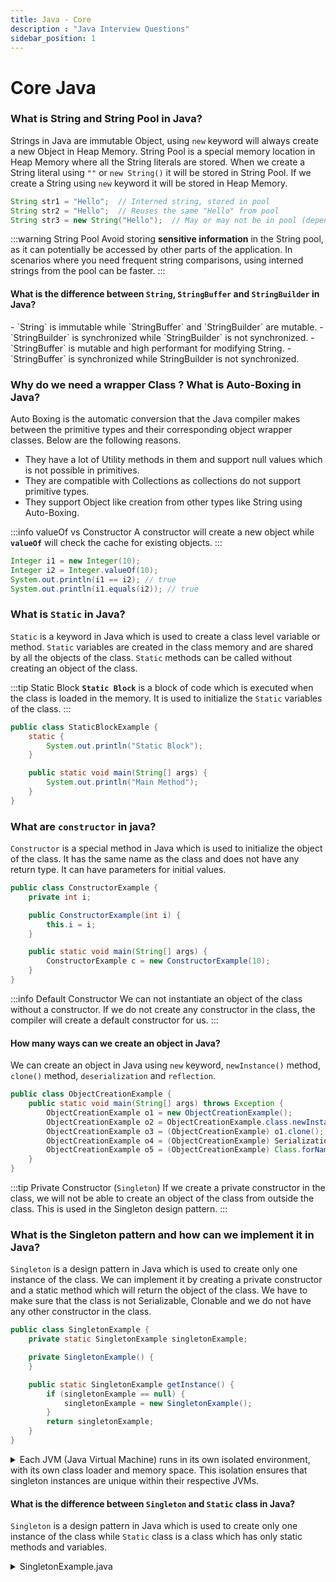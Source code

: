 ```yaml
---
title: Java - Core
description : "Java Interview Questions"
sidebar_position: 1
---
```


# Core Java

### What is String and String Pool in Java?
Strings in Java are immutable Object, using `new` keyword will always create a new Object in Heap Memory. String Pool is a special memory location in Heap Memory where all the String literals are stored. When we create a String literal using `""` or `new String()` it will be stored in String Pool. If we create a String using `new` keyword it will be stored in Heap Memory.

```java
String str1 = "Hello";  // Interned string, stored in pool
String str2 = "Hello";  // Reuses the same "Hello" from pool
String str3 = new String("Hello");  // May or may not be in pool (depends on JVM)
```

:::warning String Pool
Avoid storing **sensitive information** in the String pool, as it can potentially be accessed by other parts of the application.
In scenarios where you need frequent string comparisons, using interned strings from the pool can be faster.
:::

#### What is the difference between `String`, `StringBuffer` and `StringBuilder` in Java?
<Tabs>
<TabItem value="String">
- `String` is immutable while `StringBuffer` and `StringBuilder` are mutable. 
</TabItem>
<TabItem value="StringBuilder">
- `StringBuilder` is synchronized while `StringBuilder` is not synchronized.
</TabItem>
<TabItem value="StringBuffer">
- `StringBuffer` is mutable and high performant for modifying String.
- `StringBuffer` is synchronized while StringBuilder is not synchronized.
</TabItem>
</Tabs>

### Why do we need a wrapper Class ? What is Auto-Boxing in Java?
Auto Boxing is the automatic conversion that the Java compiler makes between the primitive types and their corresponding object wrapper classes. Below are the following reasons.
- They have a lot of Utility methods in them and support null values which is not possible in primitives.
- They are compatible with Collections as collections do not support primitive types.
- They support Object like creation from other types like String using Auto-Boxing.

:::info valueOf vs Constructor
A constructor will create a new object while **`valueOf`** will check the cache for existing objects.
:::

```java
Integer i1 = new Integer(10);
Integer i2 = Integer.valueOf(10);
System.out.println(i1 == i2); // true
System.out.println(i1.equals(i2)); // true
```

### What is `Static` in Java?
`Static` is a keyword in Java which is used to create a class level variable or method. `Static` variables are created in the class memory and are shared by all the objects of the class. `Static` methods can be called without creating an object of the class.

:::tip Static Block
**`Static Block`** is a block of code which is executed when the class is loaded in the memory. It is used to initialize the `Static` variables of the class.
:::

```java
public class StaticBlockExample {
    static {
        System.out.println("Static Block");
    }

    public static void main(String[] args) {
        System.out.println("Main Method");
    }
}
```

### What are `constructor` in java?
`Constructor` is a special method in Java which is used to initialize the object of the class. It has the same name as the class and does not have any return type. It can have parameters for initial values.

```java
public class ConstructorExample {
    private int i;

    public ConstructorExample(int i) {
        this.i = i;
    }

    public static void main(String[] args) {
        ConstructorExample c = new ConstructorExample(10);
    }
}
```

:::info Default Constructor
We can not instantiate an object of the class without a constructor. If we do not create any constructor in the class, the compiler will create a default constructor for us.
:::
#### How many ways can we create an object in Java?
We can create an object in Java using `new` keyword, `newInstance()` method, `clone()` method, `deserialization` and `reflection`.

```java
public class ObjectCreationExample {
    public static void main(String[] args) throws Exception {
        ObjectCreationExample o1 = new ObjectCreationExample();
        ObjectCreationExample o2 = ObjectCreationExample.class.newInstance();
        ObjectCreationExample o3 = (ObjectCreationExample) o1.clone();
        ObjectCreationExample o4 = (ObjectCreationExample) SerializationUtils.clone(o1);
        ObjectCreationExample o5 = (ObjectCreationExample) Class.forName("ObjectCreationExample").newInstance();
    }
}
```

:::tip Private Constructor (`Singleton`)
If we create a private constructor in the class, we will not be able to create an object of the class from outside the class. This is used in the Singleton design pattern.
:::
### What is the Singleton pattern and how can we implement it in Java?
`Singleton` is a design pattern in Java which is used to create only one instance of the class. We can implement it by creating a private constructor and a static method which will return the object of the class.
We have to make sure that the class is not Serializable, Clonable and we do not have any other constructor in the class.

```java title=SingletonExample.java
public class SingletonExample {
    private static SingletonExample singletonExample;

    private SingletonExample() {
    }

    public static SingletonExample getInstance() {
        if (singletonExample == null) {
            singletonExample = new SingletonExample();
        }
        return singletonExample;
    }
}
```

<details>
<summary>
Each JVM (Java Virtual Machine) runs in its own isolated environment, with its own class loader and memory space. This isolation ensures that singleton instances are unique within their respective JVMs.
</summary>
- Class Loading: Each JVM has its own class loader, responsible for loading classes and creating their instances. When a singleton class is loaded for the first time within a JVM, its single instance is created and maintained thereafter.
- Memory Isolation: JVMs have separate memory spaces, preventing interference between classes and objects in different JVMs. This means singleton instances in one JVM are distinct from those in other JVMs.
- Distributed Systems: In distributed systems where multiple JVMs interact, each JVM will have its own singleton instances, potentially leading to multiple instances of the same singleton class across the system.
- Serialization: When a singleton is serialized and deserialized, its unique instance identity might not be preserved, potentially leading to multiple instances within a JVM. Careful handling of serialization is crucial to maintain the singleton pattern.
</details>

#### What is the difference between `Singleton` and `Static` class in Java?
`Singleton` is a design pattern in Java which is used to create only one instance of the class while `Static` class is a class which has only static methods and variables.

<details>
<summary>SingletonExample.java</summary>
  ```java
  public class SingletonExample {
      private static SingletonExample singletonExample;
  
      private SingletonExample() {
      }
  
      public static SingletonExample getInstance() {
          if (singletonExample == null) {
              singletonExample = new SingletonExample();
          }
          return singletonExample;
      }
  }
  ```
</details>
  ```java title=StaticClassExample.java
  public class StaticClassExample {
      private static int i;
  
      private StaticClassExample() {
      }
  
      public static void method() {
          // some code
      }
  }
  ```

### What is the difference between `instanceof` and `isInstance` in Java?
`instanceof` is a keyword in Java which is used to check if an object is an instance of a class while `isInstance` is a method in Java which is used to check if an object is an instance of a class.

```java
public class InstanceOfExample {
    public static void main(String[] args) {
        InstanceOfExample i = new InstanceOfExample();
        System.out.println(i instanceof InstanceOfExample); // true
        System.out.println(InstanceOfExample.class.isInstance(i)); // true
    }
}
```

### What is the difference between `this` and `super` in Java?
`this` is a keyword in Java which is used to refer to the current object while `super` is a keyword in Java which is used to refer to the parent class object.

```java
public class ThisExample {
    private int i;

    public ThisExample(int i) {
        this.i = i;
    }

    public static void main(String[] args) {
        ThisExample c = new ThisExample(10);
    }
}
```
```java
public class SuperExample {
    private int i;

    public SuperExample(int i) {
        this.i = i;
    }

    public static void main(String[] args) {
        SuperExample c = new SuperExample(10);
    }
}
```
###  Why does Java not support multiple inheritance?
Java does not support multiple inheritance because of the Diamond problem. If we have two classes A and B which extends C and we have a method in C which is overridden in both A and B. Now if we create a class D which extends both A and B and we call the method from D, which method will be called?

This is the reason Java does not support multiple inheritance.

![Diamond Problem](../../../img/docs/languages/java/diamond-problem.png)

### What is the difference between `Abstract Class` and `Interface` in Java?
We should use interface when we only know the specification but Abstract when we know the partial Implementation.
:::tip 
**Interfaces** are more preferred as we can implement multiple Interfaces but can only extend one Abstract class. With java 8 we can have default implementation of a method in an Interface. 
:::
<Tabs>
<TabItem value="Interface">
- `Interface` can only have abstract methods.
- `Interface` can only have static and final variables. 
-`Interface` cannot have constructor. 
```java
public interface InterfaceExample {
    int i = 10;

    void method();

    default void method2() {
        // some code
    }
}

//  implements InterfaceExample
public class InterfaceExampleImpl implements InterfaceExample {
    @Override
    public void method() {
        // some code
    }
}

```
</TabItem>
<TabItem value="Abstract Class">
- `Abstract` Class can have both abstract and non-abstract methods.
- `Abstract` Class can have static, final and non-final variables.
- `Abstract` Class can have constructor.
```java 
public abstract class AbstractClassExample {
    private int i;

    public AbstractClassExample(int i) {
        this.i = i;
    }

    public abstract void method();

    public void method2() {
        // some code
    }
}

//  extends AbstractClassExample
public class AbstractClassExampleImpl extends AbstractClassExample {
    public AbstractClassExampleImpl(int i) {
        super(i);
    }

    @Override
    public void method() {
        // some code
    }
}
```
</TabItem>
</Tabs>


### What is difference between `==` and `equals` in Java?
`==` is used to compare the reference of the object while `equals` is used to compare the content of the object.
```java
Integer i1 = new Integer(10);
Integer i2 = new Integer(10);
System.out.println(i1 == i2); // false
System.out.println(i1.equals(i2)); // true
```

### What is the difference between `final`, `finally` and `finalize` in Java?
`final` is used to make a variable constant, `finally` is used to execute a block of code irrespective of the exception and `finalize` is a method which is called by the Garbage Collector before destroying the object.

```java
public final int i = 10;
```
```java
try {
    // some code
} catch (Exception e) {
    // some code
} finally {
    // some code
}
```
```java
public class FinalizeExample {
    public static void main(String[] args) {
        FinalizeExample f1 = new FinalizeExample();
        FinalizeExample f2 = new FinalizeExample();
        f1 = null;
        f2 = null;
        System.gc();
    }

    @Override
    protected void finalize() throws Throwable {
        System.out.println("Finalize method called");
    }
}
```

### What is the difference between `throw` and `throws` in Java?
`throw` is used to throw an exception while `throws` is used to declare an exception.
  
  ```java
  throw new Exception("Exception");
  ```
  ```java
  public void method() throws Exception {
    // some code
  }
  ```

:::warning What is the difference between `Error` and `Exception` in Java?
`Error` is a serious problem which a programmer should not try to handle while `Exception` is a problem which can be handled by the programmer.
:::


### What is the difference between `checked` and `unchecked` Exception in Java?
`checked` Exception are the Exception which are checked at compile time while `unchecked` Exception are the Exception which are not checked at compile time.
```java
public void method() throws Exception {
    // some code
}
```
```java
public void method() throws RuntimeException {
    // some code
}
```

### Explain the Factory Design pattern and two class examples you have used?
We can use SessionFactory to obtain the session Object to perform CRUD operation and BeanFactory to obtain the Bean Object.

We can use SessionFactory to obtain the session Object to perform CRUD operation and BeanFactory to obtain the Bean Object.

